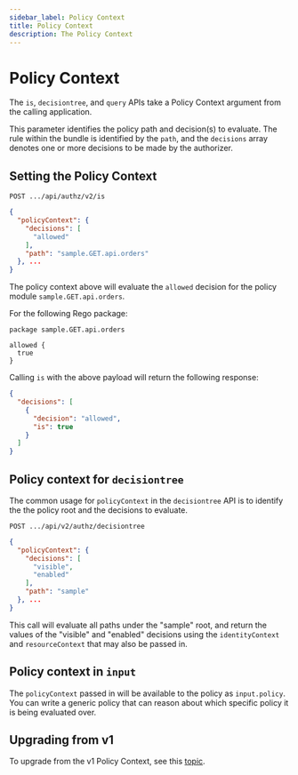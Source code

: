 ```yaml
---
sidebar_label: Policy Context
title: Policy Context
description: The Policy Context
---
```


# Policy Context

The `is`, `decisiontree`, and `query` APIs take a Policy Context argument from the calling application.

This parameter identifies the policy path and decision(s) to evaluate. The rule within the bundle is identified by the `path`, and the `decisions` array denotes one or more decisions to be made by the authorizer.

## Setting the Policy Context

`POST .../api/authz/v2/is`

```json
{
  "policyContext": {
    "decisions": [
      "allowed"
    ],
    "path": "sample.GET.api.orders"
  }, ...
}
```

The policy context above will evaluate the `allowed` decision for the policy module
`sample.GET.api.orders`.

For the following Rego package:

```rego
package sample.GET.api.orders

allowed {
  true
}
```

Calling `is` with the above payload will return the following response:

```json
{
  "decisions": [
    {
      "decision": "allowed",
      "is": true
    }
  ]
}
```

## Policy context for `decisiontree`

The common usage for `policyContext` in the `decisiontree` API is to identify the  the policy root and the decisions to evaluate.

`POST .../api/v2/authz/decisiontree`

```json
{
  "policyContext": {
    "decisions": [
      "visible",
      "enabled"
    ],
    "path": "sample"
  }, ...
}
```

This call will evaluate all paths under the "sample" root, and return the values of the "visible" and "enabled" decisions
using the `identityContext` and `resourceContext` that may also be passed in.

## Policy context in `input`

The `policyContext` passed in will be available to the policy as `input.policy`. You can write a generic policy
that can reason about which specific policy it is being evaluated over.

## Upgrading from v1

To upgrade from the v1 Policy Context, see this [topic](/docs/authorizer-guide/upgrading-from-v1.mdx).

